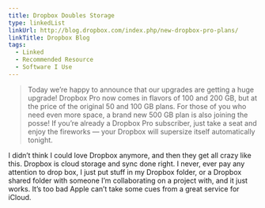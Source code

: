 ```yaml
---
title: Dropbox Doubles Storage
type: linkedList
linkUrl: http://blog.dropbox.com/index.php/new-dropbox-pro-plans/
linkTitle: Dropbox Blog
tags:
  - Linked
  - Recommended Resource
  - Software I Use
---
```


> Today we’re happy to announce that our upgrades are getting a huge upgrade! Dropbox Pro now comes in flavors of 100 and 200 GB, but at the price of the original 50 and 100 GB plans. For those of you who need even more space, a brand new 500 GB plan is also joining the posse! If you’re already a Dropbox Pro subscriber, just take a seat and enjoy the fireworks — your Dropbox will supersize itself automatically tonight.

I didn’t think I could love Dropbox anymore, and then they get all crazy like this. Dropbox is cloud storage and sync done right. I never, ever pay any attention to drop box, I just put stuff in my Dropbox folder, or a Dropbox shared folder with someone I’m collaborating on a project with, and it just works. It’s too bad Apple can’t take some cues from a great service for iCloud.

